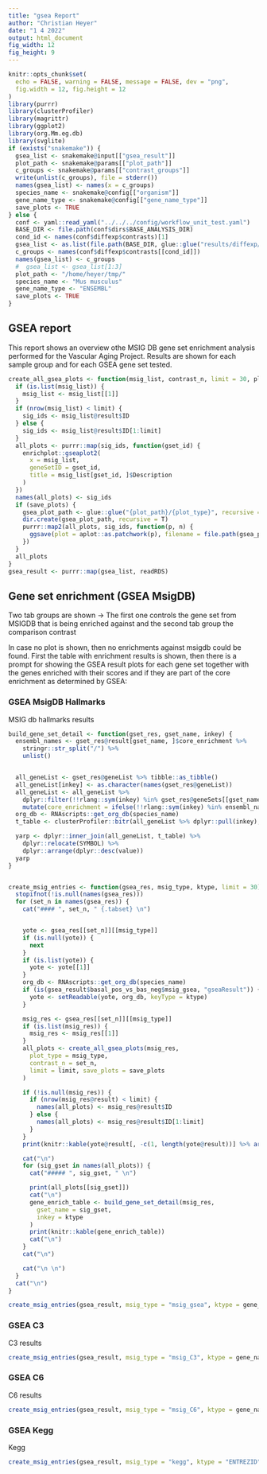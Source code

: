 ```yaml
---
title: "gsea Report"
author: "Christian Heyer"
date: "1 4 2022"
output: html_document
fig_width: 12
fig_height: 9
---
```


```r
knitr::opts_chunk$set(
  echo = FALSE, warning = FALSE, message = FALSE, dev = "png",
  fig.width = 12, fig.height = 12
)
library(purrr)
library(clusterProfiler)
library(magrittr)
library(ggplot2)
library(org.Mm.eg.db)
library(svglite)
if (exists("snakemake")) {
  gsea_list <- snakemake@input[["gsea_result"]]
  plot_path <- snakemake@params[["plot_path"]]
  c_groups <- snakemake@params[["contrast_groups"]]
  write(unlist(c_groups), file = stderr())
  names(gsea_list) <- names(x = c_groups)
  species_name <- snakemake@config[["organism"]]
  gene_name_type <- snakemake@config[["gene_name_type"]]
  save_plots <- TRUE
} else {
  conf <- yaml::read_yaml("../../../config/workflow_unit_test.yaml")
  BASE_DIR <- file.path(conf$dirs$BASE_ANALYSIS_DIR)
  cond_id <- names(conf$diffexp$contrasts)[1]
  gsea_list <- as.list(file.path(BASE_DIR, glue::glue("results/diffexp/{cond_id}/{names(conf$diffexp$contrasts[[cond_id]])}.gseares.RDS")))
  c_groups <- names(conf$diffexp$contrasts[[cond_id]])
  names(gsea_list) <- c_groups
  #  gsea_list <- gsea_list[1:3]
  plot_path <- "/home/heyer/tmp/"
  species_name <- "Mus musculus"
  gene_name_type <- "ENSEMBL"
  save_plots <- TRUE
}
```

## GSEA report

This report shows an overview othe MSIG DB gene set enrichment analysis performed 
for the Vascular Aging Project. Results are shown for each sample group and for each
GSEA gene set tested. 

```r
create_all_gsea_plots <- function(msig_list, contrast_n, limit = 30, plot_type, save_plots = F) {
  if (is.list(msig_list)) {
    msig_list <- msig_list[[1]]
  }
  if (nrow(msig_list) < limit) {
    sig_ids <- msig_list@result$ID
  } else {
    sig_ids <- msig_list@result$ID[1:limit]
  }
  all_plots <- purrr::map(sig_ids, function(gset_id) {
    enrichplot::gseaplot2(
      x = msig_list,
      geneSetID = gset_id,
      title = msig_list[gset_id, ]$Description
    )
  })
  names(all_plots) <- sig_ids
  if (save_plots) {
    gsea_plot_path <- glue::glue("{plot_path}/{plot_type}", recursive = T)
    dir.create(gsea_plot_path, recursive = T)
    purrr::map2(all_plots, sig_ids, function(p, n) {
      ggsave(plot = aplot::as.patchwork(p), filename = file.path(gsea_plot_path, paste0(n, "_gseaplot.svgz")), device = svglite)
    })
  }
  all_plots
}
gsea_result <- purrr::map(gsea_list, readRDS)
```


## Gene set enrichment (GSEA MsigDB) {.tabset}


Two tab groups are shown -> The first one controls the gene set from MSIGDB that is being
enriched against and the second tab group the comparison contrast

In case no plot is shown, then no enrichments against msigdb could be found. 
First the table with enrichment results is shown, then there is a prompt for
showing the GSEA result plots for each gene set together with the genes enriched
with their scores and if they are part of the core enrichment as determined by
GSEA: 

### GSEA MsigDB Hallmarks {.tabset}


MSIG db hallmarks results

```r
build_gene_set_detail <- function(gset_res, gset_name, inkey) {
  ensembl_names <- gset_res@result[gset_name, ]$core_enrichment %>%
    stringr::str_split("/") %>%
    unlist()


  all_geneList <- gset_res@geneList %>% tibble::as_tibble()
  all_geneList[inkey] <- as.character(names(gset_res@geneList))
  all_geneList <- all_geneList %>%
    dplyr::filter(!!rlang::sym(inkey) %in% gset_res@geneSets[[gset_name]]) %>%
    mutate(core_enrichment = ifelse(!!rlang::sym(inkey) %in% ensembl_names, "YES", "NO"))
  org_db <- RNAscripts::get_org_db(species_name)
  t_table <- clusterProfiler::bitr(all_geneList %>% dplyr::pull(inkey), inkey, "SYMBOL", OrgDb = org_db)

  yarp <- dplyr::inner_join(all_geneList, t_table) %>%
    dplyr::relocate(SYMBOL) %>%
    dplyr::arrange(dplyr::desc(value))
  yarp
}


create_msig_entries <- function(gsea_res, msig_type, ktype, limit = 30) {
  stopifnot(!is.null(names(gsea_res)))
  for (set_n in names(gsea_res)) {
    cat("#### ", set_n, " {.tabset} \n")


    yote <- gsea_res[[set_n]][[msig_type]]
    if (is.null(yote)) {
      next
    }
    if (is.list(yote)) {
      yote <- yote[[1]]
    }
    org_db <- RNAscripts::get_org_db(species_name)
    if (is(gsea_result$basal_pos_vs_bas_neg$msig_gsea, "gseaResult")) {
      yote <- setReadable(yote, org_db, keyType = ktype)
    }

    msig_res <- gsea_res[[set_n]][[msig_type]]
    if (is.list(msig_res)) {
      msig_res <- msig_res[[1]]
    }
    all_plots <- create_all_gsea_plots(msig_res,
      plot_type = msig_type,
      contrast_n = set_n,
      limit = limit, save_plots = save_plots
    )

    if (!is.null(msig_res)) {
      if (nrow(msig_res@result) < limit) {
        names(all_plots) <- msig_res@result$ID
      } else {
        names(all_plots) <- msig_res@result$ID[1:limit]
      }
    }
    print(knitr::kable(yote@result[, -c(1, length(yote@result))] %>% arrange(desc(NES))))

    cat("\n")
    for (sig_gset in names(all_plots)) {
      cat("##### ", sig_gset, " \n")

      print(all_plots[[sig_gset]])
      cat("\n")
      gene_enrich_table <- build_gene_set_detail(msig_res,
        gset_name = sig_gset,
        inkey = ktype
      )
      print(knitr::kable(gene_enrich_table))
      cat("\n")
    }
    cat("\n")

    cat("\n \n")
  }
  cat("\n")
}

create_msig_entries(gsea_result, msig_type = "msig_gsea", ktype = gene_name_type, limit = 2)
```


### GSEA C3 {.tabset}

C3 results 

```r
create_msig_entries(gsea_result, msig_type = "msig_C3", ktype = gene_name_type)
```


### GSEA C6 {.tabset}


C6 results 

```r
create_msig_entries(gsea_result, msig_type = "msig_C6", ktype = gene_name_type)
```


### GSEA Kegg {.tabset}

Kegg

```r
create_msig_entries(gsea_result, msig_type = "kegg", ktype = "ENTREZID")
```


